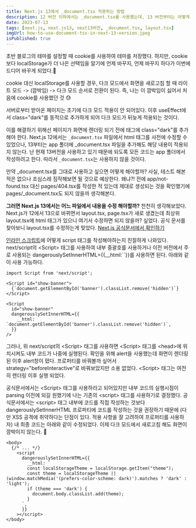 ```yaml
---
title: Next.js 13에서 _document.tsx 적용하는 방법
description: 12 버전 이하에서는 _document.tsx를 사용했는데, 13 버전부터는 어떻게 해야할까?
date: 2023-07-13
tags: [next.js, next.js13, next13버전, _document.tsx, layout.tsx]
imgUrl: how-to-use-document-tsx-in-next-13-version.jpeg
isPublished: true
---
```


초반 블로그의 테마를 설정할 때 cookie를 사용하여 테마를 저장했다.
하지만, cookie보다 localStorage가 더 나은 선택임을 알기에 언제 바꾸지, 언제 바꾸지 하다가
이번에 드디어 바꾸게 되었다.🎉

cookie 대신 localStorage를 사용할 경우,
다크 모드에서 화면을 새로고침 할 때 라이트 모드 -> (깜박임) -> 다크 모드 순서로 전환이 된다.
즉, 나는 이 깜박임이 싫어서 처음에 cookie를 사용했던 것 😓

서버로부터 받아온 페이지는 초기에 다크 모드 적용이 안 되어있다. 이후 useEffect에서 class="dark"를 동적으로 추가하게 되어 다크 모드가 뒤늦게 적용되는 것이다.

이를 해결하기 위해선 페이지가 화면에 렌더링 되기 전에 태그에 class="dark"를 추가해야 한다.
Next.js 12에서는 `_document.tsx` 파일에서 html 태그를 사전에 수정할 수 있었으나, 13부터는 app 폴더에 _document.tsx 파일을 추가해도 해당 내용이 적용되지 않는다. 난 현재 13버전을 사용하고 있기 때문에 되도록 모든 코드는 app 폴더에서 작성하려고 한다. 따라서 `_document.tsx`는 사용하지 않을 것이다.

만약 _document.tsx를 그대로 사용하고 싶으면 어떻게 해야할까? 사실, 테스트 해본 적은 없으나 조심스레 짐작해보면 될 것으로 예상한다. 왜냐?! 전에 app/not-found.tsx 대신 pages/404.tsx를 작성한 적 있는데 제대로 생성되는 것을 확인했기에 pages/_document.tsx도 되지 않을까 생각해본다.

**그러면 Next.js 13에서는 어느 파일에서 내용을 수정 해야할까?** 천천히 생각해보았다. Next.js가 12에서 13으로 바뀌면서 layout.tsx, page.tsx가 새로 생겼는데 최상위 layout.tsx에 html 태그가 있으니 여기서 수정하면 되지 않을까? 싶었다. 공식 문서를 찾아보니 layout.tsx를 수정하는게 맞았다. [Next.js 공식문서에서 확인하기](https://nextjs.org/docs/app/building-your-application/optimizing/scripts)

[인라인 스크립트](https://nextjs.org/docs/app/building-your-application/optimizing/scripts#inline-scripts)에 어떻게 script 태그를 작성해야하는지 친절하게 나와있다. next/script의 \<Script> 태그를 사용하여 내부 중괄호를 사용하거나 이전 버전에서 주로 사용되는 dangerouslySetInnerHTML={{__html:``}}를 사용하면 된다. 아래와 같이 사용 가능하다.

```
import Script from 'next/script';

<Script id="show-banner">
  {`document.getElementById('banner').classList.remove('hidden')`}
</Script>

<Script
  id="show-banner"
  dangerouslySetInnerHTML={{
    __html: `document.getElementById('banner').classList.remove('hidden')`,
  }}
/>
```

그러나, 위 next/script의 \<Script> 태그를 사용하면 \<Script> 태그를 \<head>에 위치시켜도 내부 코드가 나중에 실행된다. 확인을 위해 alert을 사용했는데 화면이 렌더링 된 이후 alert창이 떴다. 프로퍼티를 바꿔볼까 싶어서 strategy="beforeInteractive"로 바꿔보았지만 소용 없었다. \<Script> 태그는 여전히 렌더링 이후 실행 되었다.

공식문서에서는 \<Script> 태그를 사용하라고 되어있지만 내부 코드의 실행시점이 parsing 이전에 되길 원했기에 나는 기존의 \<script> 태그를 사용하기로 결정했다. 공식문서에서는 \<script> 태그 내부에 코드를 직접 작성하는 것보다 dangerouslySetInnerHTML 프로퍼티에 코드를 작성하는 것을 권장하기 때문에 (다만 XSS 공격에 취약하다는 단점이 있다. 적용 사항을 잘 고려하여 프로퍼티를 사용하자) 내 최종 코드는 아래와 같이 수정되었다. 이제 다크 모드에서 새로고침 해도 화면이 깜박이지 않는다. 👏

```
<body>
  {/* ... */}
    <script
      dangerouslySetInnerHTML={{
        __html: `
        const localStorageTheme = localStorage.getItem("theme");
        const theme = localStorageTheme || (window.matchMedia('(prefers-color-scheme: dark)').matches ? 'dark' : 'light');
        if (theme === 'dark') {
          document.body.classList.add(theme);
        }
      `,
      }}
    ></script>
</body>
```
